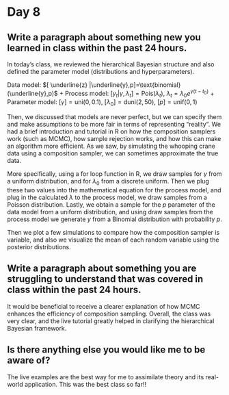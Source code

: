 
# Day 8

## Write a paragraph about something new you learned in class within the past 24 hours.

In today's class, we reviewed the hierarchical Bayesian structure and also defined the parameter model (distributions and hyperparameters).

Data model: $[ \underline{z} |\underline{y},p]=\text{binomial}(\underline{y},p)$ +
Process model: $[y_t|\gamma, \lambda_t] = \text{Pois}(\lambda_t)$, $\lambda_t=\lambda_0e^{\gamma(t-t_0)}$ +
Parameter model: $[\gamma]=\text{uni}(0,0.1)$, $[\lambda_0]=\text{duni}(2,50)$, $[p]=\text{unif}(0,1)$\

Then, we discussed that models are never perfect, but we can specify them and make assumptions to be more fair in terms of representing "reality". We had a brief introduction and tutorial in R on how the composition samplers work (such as MCMC), how sample rejection works, and how this can make an algorithm more efficient. As we saw, by simulating the whooping crane data using a composition sampler, we can sometimes approximate the true data.

More specifically, using a for loop function in R, we draw samples for $\gamma$ from a uniform distribution, and for $\lambda_0$ from a discrete uniform. Then we plug these two values into the mathematical equation for the process model, and plug in the calculated $\lambda$ to the process model, we draw samples from a Poisson distribution. Lastly, we obtain a sample for the $p$ parameter of the data model from a uniform distribution, and using draw samples from the process model we generate $y$ from a Binomial distribution with probability $p$.

Then we plot a few simulations to compare how the composition sampler is variable, and also we visualize the mean of each random variable using the posterior distributions.

## Write a paragraph about something you are struggling to understand that was covered in class within the past 24 hours.

It would be beneficial to receive a clearer explanation of how MCMC enhances the efficiency of composition sampling. Overall, the class was very clear, and the live tutorial greatly helped in clarifying the hierarchical Bayesian framework. 

## Is there anything else you would like me to be aware of?

The live examples are the best way for me to assimilate theory and its real-world application. This was the best class so far!!  


